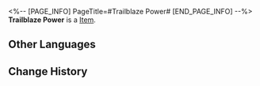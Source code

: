 <%-- [PAGE_INFO]
PageTitle=#Trailblaze Power#
[END_PAGE_INFO] --%>
{{Item Infobox
|id          = 11
|image       = Item Trailblaze Power.png
|type        = 
|invCategory = 
|rarity      = 4
|effect      = 
|description = Trailblaze Power will constantly regenerate at a rate of 1 point every 6 minutes to a max of 240 points. You may exchange Stellar Jade for Trailblaze Power.<br />When Trailblaze Power has been fully regenerated or exceeds the maximum accumulation amount, it will no longer regenerate. At the same time, Reserved Trailblaze Power will begin to regenerate over time.
}}
{{Description|The Imaginary power residing in the engines of the Astral Express that protects travelers on the Path of Trailblaze.<br /><br />''"Explore, understand, establish, and connect &mdash; that is what it means to trailblaze. Akivili may have fallen, but THEIR legacy continues!"''}}
'''Trailblaze Power''' is a [[Item]].

==Other Languages==
{{Other Languages
|en   = Trailblaze Power
|zhs  = 开拓力
|zht  = 開拓力
|ja   = 開拓力
|ko   = 개척력
|es   = Poder trazacaminos
|fr   = Puissance du pionnier
|ru   = Энергия Освоения
|th   = พลังบุกเบิก
|vi   = Sức Mạnh Khai Phá
|de   = Trailblaze-Kraft
|id   = Trailblaze Power
|pt   = Poder de Desbravamento
}}

==Change History==
{{Change History|1.0}}